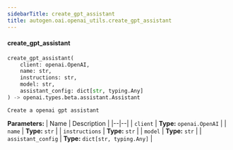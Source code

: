 ```yaml
---
sidebarTitle: create_gpt_assistant
title: autogen.oai.openai_utils.create_gpt_assistant
---
```


<code class="doc-symbol doc-symbol-heading doc-symbol-function"></code>
#### create_gpt_assistant
<a href="#autogen.oai.openai_utils..create_gpt_assistant" class="headerlink" title="Permanent link"></a>

```python
create_gpt_assistant(
    client: openai.OpenAI,
    name: str,
    instructions: str,
    model: str,
    assistant_config: dict[str, typing.Any]
) -> openai.types.beta.assistant.Assistant
```

    Create a openai gpt assistant

<b>Parameters:</b>
| Name | Description |
|--|--|
| `client` | **Type:** `openai.OpenAI` |
| `name` | **Type:** `str` |
| `instructions` | **Type:** `str` |
| `model` | **Type:** `str` |
| `assistant_config` | **Type:** `dict[str, typing.Any]` |

<br />